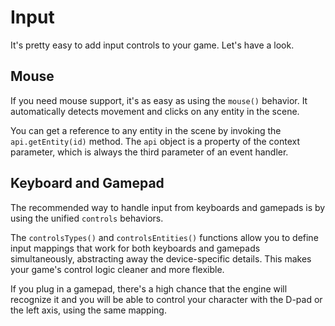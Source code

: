 

<Meta of={Input} />

# Input

It's pretty easy to add input controls to your game. Let's have a look.

## Mouse

If you need mouse support, it's as easy as using the `mouse()` behavior. It automatically detects movement and clicks on any entity in the scene.

You can get a reference to any entity in the scene by invoking the `api.getEntity(id)` method. The `api` object is a property of the context parameter, which is always the third parameter of an event handler.

<Canvas of={Input.Mouse} />

<Source dark code={mouse} />

## Keyboard and Gamepad

The recommended way to handle input from keyboards and gamepads is by using the unified `controls` behaviors.

The `controlsTypes()` and `controlsEntities()` functions allow you to define input mappings that work for both keyboards and gamepads simultaneously, abstracting away the device-specific details. This makes your game's control logic cleaner and more flexible.

If you plug in a gamepad, there's a high chance that the engine will recognize it and you will be able to control your character with the D-pad or the left axis, using the same mapping.

<Canvas of={Input.Controls} />

<Source dark code={controls} />
